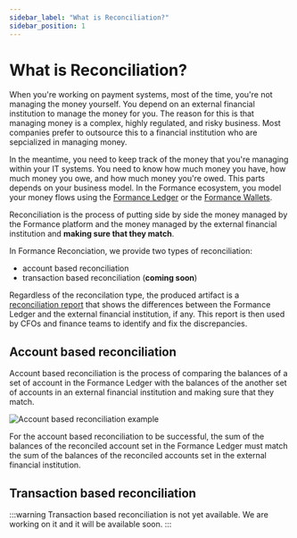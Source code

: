 ```yaml
---
sidebar_label: "What is Reconciliation?"
sidebar_position: 1
---
```


# What is Reconciliation?

When you're working on payment systems, most of the time, you're not managing the money yourself. You depend on an external financial institution to manage the money for you. The reason for this is that managing money is a complex, highly regulated, and risky business. Most companies prefer to outsource this to a financial institution who are sepcialized in managing money. 

In the meantime, you need to keep track of the money that you're managing within your IT systems. You need to know how much money you have, how much money you owe, and how much money you're owed. This parts depends on your business model. In the Formance ecosystem, you model your money flows using the [Formance Ledger](../../ledger/index.mdx) or the [Formance Wallets](../../wallets/getting-started/index.mdx).

Reconciliation is the process of putting side by side the money managed by the Formance platform and the money managed by the external financial institution and **making sure that they match**.

In Formance Reconciation, we provide two types of reconciliation:
- account based reconciliation
- transaction based reconciliation (**coming soon**)

Regardless of the reconcilation type, the produced artifact is a [reconciliation report](../reference/reports.mdx) that shows the differences between the Formance Ledger and the external financial institution, if any. This report is then used by CFOs and finance teams to identify and fix the discrepancies.

## Account based reconciliation

Account based reconciliation is the process of comparing the balances of a set of account in the Formance Ledger with the balances of the another set of accounts in an external financial institution and making sure that they match.

![Account based reconciliation example](./account-based-reconciliation.png)

For the account based reconciliation to be successful, the sum of the balances of the reconciled account set in the Formance Ledger must match the sum of the balances of the reconciled accounts set in the external financial institution.

## Transaction based reconciliation

:::warning
Transaction based reconciliation is not yet available. We are working on it and it will be available soon.
:::